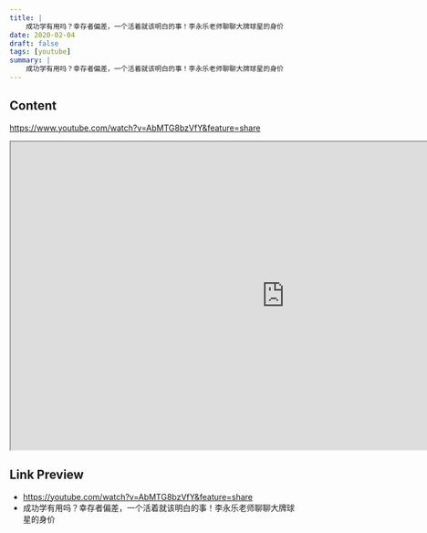 ```yaml
---
title: |
    成功学有用吗？幸存者偏差，一个活着就该明白的事！李永乐老师聊聊大牌球星的身价
date: 2020-02-04
draft: false
tags: [youtube]
summary: |
    成功学有用吗？幸存者偏差，一个活着就该明白的事！李永乐老师聊聊大牌球星的身价
---
```


## Content

https://www.youtube.com/watch?v=AbMTG8bzVfY&feature=share


<iframe
    width="960"
    height="540"
    src="https://www.youtube.com/embed/AbMTG8bzVfY"
    title="成功学有用吗？幸存者偏差，一个活着就该明白的事！李永乐老师聊聊大牌球星的身价"
    allow="accelerometer; autoplay; clipboard-write; encrypted-media; gyroscope; picture-in-picture; web-share"
    allowFullscreen
    >
</iframe>

## Link Preview

- https://youtube.com/watch?v=AbMTG8bzVfY&feature=share
- 成功学有用吗？幸存者偏差，一个活着就该明白的事！李永乐老师聊聊大牌球星的身价
